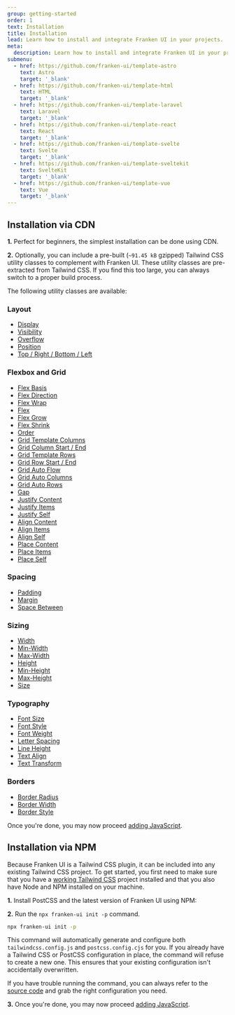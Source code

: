 ```yaml
---
group: getting-started
order: 1
text: Installation
title: Installation
lead: Learn how to install and integrate Franken UI in your projects.
meta:
  description: Learn how to install and integrate Franken UI in your projects.
submenu:
  - href: https://github.com/franken-ui/template-astro
    text: Astro
    target: '_blank'
  - href: https://github.com/franken-ui/template-html
    text: HTML
    target: '_blank'
  - href: https://github.com/franken-ui/template-laravel
    text: Laravel
    target: '_blank'
  - href: https://github.com/franken-ui/template-react
    text: React
    target: '_blank'
  - href: https://github.com/franken-ui/template-svelte
    text: Svelte
    target: '_blank'
  - href: https://github.com/franken-ui/template-sveltekit
    text: SvelteKit
    target: '_blank'
  - href: https://github.com/franken-ui/template-vue
    text: Vue
    target: '_blank'
---
```



## Installation via CDN

**1\.** Perfect for beginners, the simplest installation can be done using CDN.

<Installation />

**2\.** Optionally, you can include a pre-built (`~91.45 kB` gzipped) Tailwind CSS utility classes to complement with Franken UI. These utility classes are pre-extracted from Tailwind CSS. If you find this too large, you can always switch to a proper build process.

<Installation component="utilities" />

The following utility classes are available:

### Layout

- [Display](https://v3.tailwindcss.com/docs/display)
- [Visibility](https://v3.tailwindcss.com/docs/visibility)
- [Overflow](https://v3.tailwindcss.com/docs/overflow)
- [Position](https://v3.tailwindcss.com/docs/position)
- [Top / Right / Bottom / Left](https://v3.tailwindcss.com/docs/top-right-bottom-left)

### Flexbox and Grid

- [Flex Basis](https://v3.tailwindcss.com/docs/flex-basis)
- [Flex Direction](https://v3.tailwindcss.com/docs/flex-direction)
- [Flex Wrap](https://v3.tailwindcss.com/docs/flex-wrap)
- [Flex](https://v3.tailwindcss.com/docs/flex)
- [Flex Grow](https://v3.tailwindcss.com/docs/flex-grow)
- [Flex Shrink](https://v3.tailwindcss.com/docs/flex-shrink)
- [Order](https://v3.tailwindcss.com/docs/order)
- [Grid Template Columns](https://v3.tailwindcss.com/docs/grid-template-columns)
- [Grid Column Start / End](https://v3.tailwindcss.com/docs/grid-column)
- [Grid Template Rows](https://v3.tailwindcss.com/docs/grid-template-rows)
- [Grid Row Start / End](https://v3.tailwindcss.com/docs/grid-row)
- [Grid Auto Flow](https://v3.tailwindcss.com/docs/grid-auto-flow)
- [Grid Auto Columns](https://v3.tailwindcss.com/docs/grid-auto-columns)
- [Grid Auto Rows](https://v3.tailwindcss.com/docs/grid-auto-rows)
- [Gap](https://v3.tailwindcss.com/docs/gap)
- [Justify Content](https://v3.tailwindcss.com/docs/justify-content)
- [Justify Items](https://v3.tailwindcss.com/docs/justify-items)
- [Justify Self](https://v3.tailwindcss.com/docs/justify-self)
- [Align Content](https://v3.tailwindcss.com/docs/align-content)
- [Align Items](https://v3.tailwindcss.com/docs/align-items)
- [Align Self](https://v3.tailwindcss.com/docs/align-self)
- [Place Content](https://v3.tailwindcss.com/docs/place-content)
- [Place Items](https://v3.tailwindcss.com/docs/place-items)
- [Place Self](https://v3.tailwindcss.com/docs/place-self)

### Spacing

- [Padding](https://v3.tailwindcss.com/docs/padding)
- [Margin](https://v3.tailwindcss.com/docs/margin)
- [Space Between](https://v3.tailwindcss.com/docs/space)

### Sizing

- [Width](https://v3.tailwindcss.com/docs/width)
- [Min-Width](https://v3.tailwindcss.com/docs/min-width)
- [Max-Width](https://v3.tailwindcss.com/docs/max-width)
- [Height](https://v3.tailwindcss.com/docs/height)
- [Min-Height](https://v3.tailwindcss.com/docs/min-height)
- [Max-Height](https://v3.tailwindcss.com/docs/max-height)
- [Size](https://v3.tailwindcss.com/docs/size)

### Typography

- [Font Size](https://v3.tailwindcss.com/docs/font-size)
- [Font Style](https://v3.tailwindcss.com/docs/font-style)
- [Font Weight](https://v3.tailwindcss.com/docs/font-weight)
- [Letter Spacing](https://v3.tailwindcss.com/docs/letter-spacing)
- [Line Height](https://v3.tailwindcss.com/docs/line-height)
- [Text Align](https://v3.tailwindcss.com/docs/text-align)
- [Text Transform](https://v3.tailwindcss.com/docs/text-transform)

### Borders

- [Border Radius](https://v3.tailwindcss.com/docs/border-radius)
- [Border Width](https://v3.tailwindcss.com/docs/border-width)
- [Border Style](https://v3.tailwindcss.com/docs/border-style)

Once you're done, you may now proceed [adding JavaScript](/docs/2.0/javascript).

## Installation via NPM

Because Franken UI is a Tailwind CSS plugin, it can be included into any existing Tailwind CSS project. To get started, you first need to make sure that you have a [working Tailwind CSS](https://v3.tailwindcss.com/docs/installation) project installed and that you also have Node and NPM installed on your machine.

**1\.** Install PostCSS and the latest version of Franken UI using NPM:

<Installation method="npm" />

**2\.** Run the `npx franken-ui init -p` command.

```sh
npx franken-ui init -p
```

This command will automatically generate and configure both `tailwindcss.config.js` and `postcss.config.cjs` for you. If you already have a Tailwind CSS or PostCSS configuration in place, the command will refuse to create a new one. This ensures that your existing configuration isn't accidentally overwritten.

If you have trouble running the command, you can always refer to the [source code](https://github.com/franken-ui/ui/tree/master/src/lib/cli/init/stubs) and grab the right configuration you need.

**3\.** Once you're done, you may now proceed [adding JavaScript](/docs/2.0/javascript).